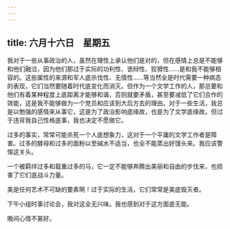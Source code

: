 ```yaml
---
---
---
```

title: 六月十六日　星期五
---




我对于一些从事政治的人，虽然在理性上承认他们是对的，但在感情上总是不能够和他们融洽，因为他们那过于实际的功利性、诡辩性、狡猾性……是和我不能够相容的。这些属性的来源和军人底杀伐性、无情性……等当然全是时代需要一种病态的表现，它们当然要随着时代底变化而消灭。但作为一个文学工作的人，那总要和他们有着某种程度上底距离才能够和谐，否则就要矛盾，甚至要减低了它们合作的效能，这是我不能够做为一个党员和应该到大后方去的理由。对于一些生活，我总是以勉强的感情来从事它，这是为了政治影响底缘故，也是为了文学底缘故。但过于违背我自己性格底事，我也决定不愿做它。

过多的事实，常常可能杀死一个人底想象力，这对于一个平庸的文学工作者是障害。过多的酵母和过多的面粉以至碱水不适当，也全不能蒸出好馒头来。我应该警惕这关头。

一个被羁绊过多和载重过多的马，它一定不能够奔腾出美丽和自由的步伐来，也损害了它们底战斗力量。

美是任何艺术不可缺的要素啊！过于实际的生活，它们常常是美底毁灭者。

下午小组时事讨论会，我对这全无兴味。我也感到对于这方面底无能。

晚间心情不甚好。